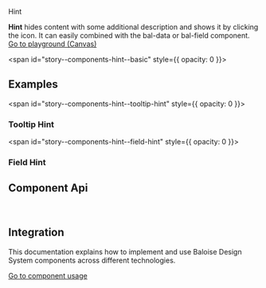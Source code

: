 
<bal-doc-banner id="story--components-hint--basic">Hint</bal-doc-banner>

<bal-doc-lead>
  <b>Hint</b> hides content with some additional description and shows it by clicking the icon. It can easily combined
  with the bal-data or bal-field component.
</bal-doc-lead>

<Canvas withSource="open" className="has-visible-overflow">
  <Story id="components-hint--basic" />
</Canvas>

<bal-doc-app>
  <bal-button-group class="mb-large" position="center">
    <a class="button is-primary" href="?path=/story/components-hint--basic">
      Go to playground (Canvas)
    </a>
    <bal-doc-code-sandbox
      framework="angular"
      template={Basic.parameters.docs.source.code}
    ></bal-doc-code-sandbox>
    <bal-doc-code-sandbox
      framework="html"
      template={Basic.parameters.docs.source.code}
      modules="hint"
    ></bal-doc-code-sandbox>
  </bal-button-group>
</bal-doc-app>

<span id="story--components-hint--basic" style={{ opacity: 0 }}></span>

## Examples

<span id="story--components-hint--tooltip-hint" style={{ opacity: 0 }}></span>

### Tooltip Hint

<Canvas className="has-visible-overflow">
  <Story id="components-hint--tooltip-hint" />
</Canvas>

<span id="story--components-hint--field-hint" style={{ opacity: 0 }}></span>

### Field Hint

<Canvas className="has-visible-overflow">
  <Story id="components-hint--field-hint" />
</Canvas>

## Component Api

<Description markdown={readme} />
<Description markdown={hintText} />
<Description markdown={hintTitle} />

<br />

## Integration

This documentation explains how to implement and use Baloise Design System components across different technologies.

<a class="button is-primary" href="?path=/docs/development-components--page">
  Go to component usage
</a>


<Description markdown={theming} />


<Description markdown={testing} />

<bal-doc-github link="/components/bal-hint/stories/bal-hint.docs.mdx"></bal-doc-github>
